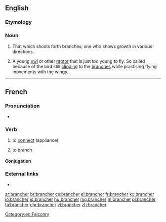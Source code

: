 ==English==

===Etymology===
{{suffix|branch|er|lang=en}}

===Noun===
{{en-noun}}

# That which shoots forth branches; one who shows growth in various directions.
# {{lb|en|falconry}} A young [[owl]] or other [[raptor]] that is just too young to fly. So called because of the bird still [[clinging]] to the [[branches]] while practising flying movements with the wings.

[[Category:en:Falconry]]

----

==French==

===Pronunciation===
* {{fr-IPA}}

===Verb===
{{fr-verb}}

# to [[connect]] (appliance)
# {{lb|fr|computing}} to [[branch]]

====Conjugation====
{{fr-conj-auto}}

===External links===
* {{R:TLFi}}

[[ar:brancher]]
[[br:brancher]]
[[cs:brancher]]
[[el:brancher]]
[[fr:brancher]]
[[ko:brancher]]
[[io:brancher]]
[[id:brancher]]
[[hu:brancher]]
[[mg:brancher]]
[[nl:brancher]]
[[pl:brancher]]
[[ta:brancher]]
[[chr:brancher]]
[[vi:brancher]]
[[zh:brancher]]